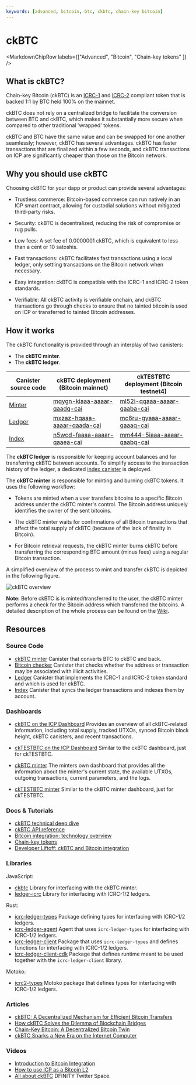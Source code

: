 ```yaml
---
keywords: [advanced, bitcoin, btc, ckbtc, chain-key bitcoin]
---
```



# ckBTC

<MarkdownChipRow labels={["Advanced", "Bitcoin", "Chain-key tokens" ]} />

## What is ckBTC?

Chain-key Bitcoin (ckBTC) is an [ICRC-1](https://github.com/dfinity/ICRC-1/blob/main/standards/ICRC-1/README.md) and [ICRC-2](https://github.com/dfinity/ICRC-1/blob/main/standards/ICRC-2/README.md) compliant token that is backed 1:1 by BTC held 100% on the mainnet.

ckBTC does not rely on a centralized bridge to facilitate the conversion between BTC and ckBTC, which makes it substantially more secure when compared to other traditional 'wrapped' tokens.

ckBTC and BTC have the same value and can be swapped for one another seamlessly; however, ckBTC has several advantages. ckBTC has faster transactions that are finalized within a few seconds, and ckBTC transactions on ICP are significantly cheaper than those on the Bitcoin network.

## Why you should use ckBTC

Choosing ckBTC for your dapp or product can provide several advantages:

- Trustless commerce: Bitcoin-based commerce can run natively in an ICP smart contract, allowing for custodial solutions without mitigated third-party risks.

- Security: ckBTC is decentralized, reducing the risk of compromise or rug pulls.

- Low fees: A set fee of 0.0000001 ckBTC, which is equivalent to less than a cent or 10 satoshis.

- Fast transactions: ckBTC facilitates fast transactions using a local ledger, only settling transactions on the Bitcoin network when necessary.

- Easy integration: ckBTC is compatible with the ICRC-1 and ICRC-2 token standards.

- Verifiable: All ckBTC activity is verifiable onchain, and ckBTC transactions go through checks to ensure that no tainted bitcoin is used on ICP or transferred to tainted Bitcoin addresses.

## How it works

The ckBTC functionality is provided through an interplay of two canisters:
- The **ckBTC minter**.
- The **ckBTC ledger**.

| Canister source code                                                                | ckBTC deployment (Bitcoin mainnet)                                                                         | ckTESTBTC deployment (Bitcoin testnet4)                                                                    |
| ----------------------------------------------------------------------------------  | ---------------------------------------------------------------------------------------------------------- | ---------------------------------------------------------------------------------------------------------- |
| [Minter](https://github.com/dfinity/ic/tree/master/rs/bitcoin/ckbtc/minter)         | [mqygn-kiaaa-aaaar-qaadq-cai](https://dashboard.internetcomputer.org/canister/mqygn-kiaaa-aaaar-qaadq-cai) | [ml52i-qqaaa-aaaar-qaaba-cai](https://dashboard.internetcomputer.org/canister/ml52i-qqaaa-aaaar-qaaba-cai) |
| [Ledger](https://github.com/dfinity/ic/tree/master/rs/ledger_suite/icrc1/ledger)    | [mxzaz-hqaaa-aaaar-qaada-cai](https://dashboard.internetcomputer.org/canister/mxzaz-hqaaa-aaaar-qaada-cai) | [mc6ru-gyaaa-aaaar-qaaaq-cai](https://dashboard.internetcomputer.org/canister/mc6ru-gyaaa-aaaar-qaaaq-cai) |
| [Index](https://github.com/dfinity/ic/tree/master/rs/ledger_suite/icrc1/index-ng)   | [n5wcd-faaaa-aaaar-qaaea-cai](https://dashboard.internetcomputer.org/canister/n5wcd-faaaa-aaaar-qaaea-cai) | [mm444-5iaaa-aaaar-qaabq-cai](https://dashboard.internetcomputer.org/canister/mm444-5iaaa-aaaar-qaabq-cai) |


The **ckBTC ledger** is responsible for keeping account balances and for transferring ckBTC between accounts. To simplify access to the transaction history of the ledger, a dedicated [index canister](/docs/defi/token-indexes) is deployed.

The **ckBTC minter** is responsible for minting and burning ckBTC tokens. It uses the following workflow:

- Tokens are minted when a user transfers bitcoins to a specific Bitcoin address under the ckBTC minter's control. The Bitcoin address uniquely identifies the owner of the sent bitcoins.

- The ckBTC minter waits for confirmations of all Bitcoin transactions that affect the total supply of ckBTC (because of the lack of finality in Bitcoin).

- For Bitcoin retrieval requests, the ckBTC minter burns ckBTC before transferring the corresponding BTC amount (minus fees) using a regular Bitcoin transaction.

A simplified overview of the process to mint and transfer ckBTC is depicted in the following figure.

![ckBTC overview](../../_attachments/ckbtc-overview.png)

**Note:** Before ckBTC is is minted/transferred to the user, the ckBTC minter performs a check for the Bitcoin address which transferred the bitcoins. A detailed description of the whole process can be found on the [Wiki](https://wiki.internetcomputer.org/wiki/Chain-key_Bitcoin).

## Resources

### Source Code

- [ckBTC minter](https://github.com/dfinity/ic/tree/master/rs/bitcoin/ckbtc/minter) Canister that converts BTC to ckBTC and back.
- [Bitcoin checker](https://github.com/dfinity/ic/tree/master/rs/bitcoin/checker) Canister that checks whether the address or transaction may be associated with illicit activities.
- [Ledger](https://github.com/dfinity/ic/tree/master/rs/ledger_suite/icrc1/ledger) Canister that implements the ICRC-1 and ICRC-2 token standard and which is used for ckBTC.
- [Index](https://github.com/dfinity/ic/tree/master/rs/ledger_suite/icrc1/index-ng) Canister that syncs the ledger transactions and indexes them by account.

### Dashboards

- [ckBTC on the ICP Dashboard](https://dashboard.internetcomputer.org/bitcoin) Provides an overview of all ckBTC-related information, including total supply, tracked UTXOs, synced Bitcoin block height, ckBTC canisters, and recent transactions.
- [ckTESTBTC on the ICP Dashboard](https://dashboard.internetcomputer.org/testbtc) Similar to the ckBTC dashboard, just for ckTESTBTC.

- [ckBTC minter](https://mqygn-kiaaa-aaaar-qaadq-cai.raw.icp0.io/dashboard) The minters own dashboard that provides all the information about the minter's current state, the available UTXOs, outgoing transactions, current parameters, and the logs.
- [ckTESTBTC minter](https://ml52i-qqaaa-aaaar-qaaba-cai.raw.icp0.io/dashboard) Similar to the ckBTC minter dashboard, just for ckTESTBTC.

### Docs & Tutorials

- [ckBTC technical deep dive](https://wiki.internetcomputer.org/wiki/Chain-key_Bitcoin)
- [ckBTC API reference](/docs/references/ckbtc-reference)
- [Bitcoin integration: technology overview](/docs/references/bitcoin-how-it-works)
- [Chain-key tokens](https://learn.internetcomputer.org/hc/en-us/articles/34211397080980-Chain-Key-Tokens)
- [Developer Liftoff: ckBTC and Bitcoin integration](/docs/tutorials/developer-liftoff/level-4/4.3-ckbtc-and-bitcoin)

### Libraries

JavaScript:
- [ckbtc](https://www.npmjs.com/package/@dfinity/ckbtc) Library for interfacing with the ckBTC minter.
- [ledger-icrc](https://www.npmjs.com/package/@dfinity/ledger-icrc) Library for interfacing with ICRC-1/2 ledgers.

Rust:
- [icrc-ledger-types](https://crates.io/crates/icrc-ledger-types) Package defining types for interfacing with ICRC-1/2 ledgers.
- [icrc-ledger-agent](https://crates.io/crates/icrc-ledger-agent) Agent that uses `icrc-ledger-types` for interfacing with ICRC-1/2 ledgers.
- [icrc-ledger-client](https://crates.io/crates/icrc-ledger-client) Package that uses `icrc-ledger-types` and defines functions for interfacing with ICRC-1/2 ledgers.
- [icrc-ledger-client-cdk](https://crates.io/crates/icrc-ledger-client-cdk) Package that defines runtime meant to be used together with the `icrc-ledger-client` library.

Motoko:
- [icrc2-types](https://mops.one/icrc2-types) Motoko package that defines types for interfacing with ICRC-1/2 ledgers.

### Articles

- [ckBTC: A Decentralized Mechanism for Efficient Bitcoin Transfers](https://medium.com/dfinity/ckbtc-a-decentralized-mechanism-for-efficient-bitcoin-transfers-42b128bc44d9)
- [How ckBTC Solves the Dilemma of Blockchain Bridges](https://medium.com/dfinity/how-ckbtc-solves-the-dilemma-of-blockchain-bridges-ee8e0b72ee59)
- [Chain-Key Bitcoin: A Decentralized Bitcoin Twin](https://medium.com/dfinity/chain-key-bitcoin-a-decentralized-bitcoin-twin-ceb8f4ddf95e)
- [ckBTC Sparks a New Era on the Internet Computer](https://medium.com/dfinity/ckbtc-sparks-a-new-era-on-the-internet-computer-86463a7be20f)

### Videos

- [Introduction to Bitcoin Integration](https://www.youtube.com/watch?v=TwOEEBtNjzU&t=2856s)
- [How to use ICP as a Bitcoin L2](https://www.youtube.com/watch?v=FKvpar9U6wM&t=2869s)
- [All about ckBTC](https://www.youtube.com/watch?v=cBZlTX818L8) DFINITY Twitter Space.